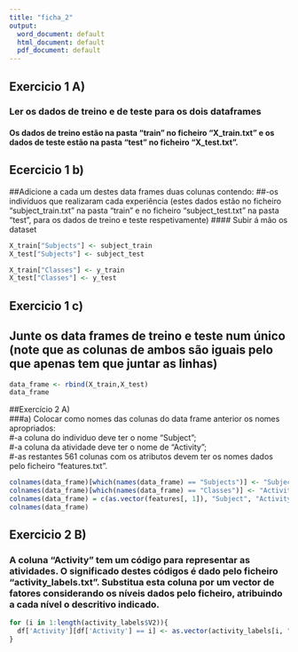 ```yaml
---
title: "ficha_2"
output:
  word_document: default
  html_document: default
  pdf_document: default
---
```


## Exercicio 1 A)
### Ler os dados de treino e de teste para os dois dataframes
#### Os	dados	de treino	estão	na	pasta	“train” no	ficheiro	“X_train.txt” e	os	dados	de	teste	estão	na pasta	“test” no	ficheiro	“X_test.txt”.

## Ecercicio 1 b)	
##Adicione	a	cada	um	destes	data	frames	duas colunas	contendo:
##-os	 indivíduos	 que	 realizaram	 cada	 experiência (estes	 dados	 estão	 no	ficheiro	“subject_train.txt”	na	pasta	“train”	e	no	 ficheiro	“subject_test.txt”	na	pasta	“test”,	para	os	dados	de	treino	e	teste	respetivamente)
#### Subir á mão os dataset
```r

X_train["Subjects"] <- subject_train
X_test["Subjects"] <- subject_test

X_train["Classes"] <- y_train
X_test["Classes"] <- y_test


```

## Exercicio 1 c) 
## Junte	 os	 data	 frames	 de	 treino	 e	 teste	 num	 único	 (note	 que	 as	 colunas	 de	ambos	são	iguais	pelo	que	apenas	tem	que	juntar	as	linhas)

```r

data_frame <- rbind(X_train,X_test)
data_frame

```


##Exercício	2 A)	
###a)	 Colocar	 como	 nomes	 das	 colunas	 do	 data	 frame	 anterior	 os	 nomes	apropriados:	 
#-a	 coluna	 do	 individuo	 deve	 ter	 o	 nome	 “Subject”;	 
#-a	 coluna	 da	atividade	 deve	 ter	 o	 nome	 de	 “Activity”;	 
#-as	 restantes	 561	 colunas	 com	 os	atributos	devem	ter	os	nomes	dados	pelo	ficheiro	“features.txt”.

```r
colnames(data_frame)[which(names(data_frame) == "Subjects")] <- "Subject"
colnames(data_frame)[which(names(data_frame) == "Classes")] <- "Activity"
colnames(data_frame) = c(as.vector(features[, 1]), "Subject", "Activity")
colnames(data_frame)
```

## Exercicio 2 B)
### A	 coluna	 “Activity”	 tem	 um	 código	 para	 representar	 as	 atividades. O significado	destes	códigos	é	dado	pelo	ficheiro	“activity_labels.txt”.	Substitua	esta	coluna	 por	 um	 vector	 de	 fatores	 considerando	 os	 níveis	 dados	 pelo	 ficheiro,	atribuindo	a	cada	nível	o	descritivo	indicado.

```r
for (i in 1:length(activity_labels$V2)){
  df['Activity'][df['Activity'] == i] <- as.vector(activity_labels[i, "V2"])
}

```
